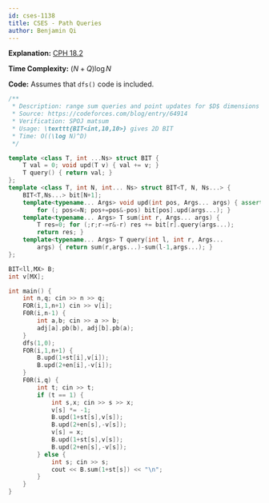 ```yaml
---
id: cses-1138
title: CSES - Path Queries
author: Benjamin Qi
---
```


**Explanation:** [CPH 18.2](/CPH.pdf#page=174)

**Time Complexity:** $(N+Q)\log N$

**Code:** Assumes that `dfs()` code is included.

```cpp
/**
 * Description: range sum queries and point updates for $D$ dimensions
 * Source: https://codeforces.com/blog/entry/64914
 * Verification: SPOJ matsum
 * Usage: \texttt{BIT<int,10,10>} gives 2D BIT
 * Time: O((\log N)^D)
 */

template <class T, int ...Ns> struct BIT {
	T val = 0; void upd(T v) { val += v; }
	T query() { return val; }
};
template <class T, int N, int... Ns> struct BIT<T, N, Ns...> {
	BIT<T,Ns...> bit[N+1];
	template<typename... Args> void upd(int pos, Args... args) { assert(pos > 0);
		for (; pos<=N; pos+=pos&-pos) bit[pos].upd(args...); }
	template<typename... Args> T sum(int r, Args... args) {
		T res=0; for (;r;r-=r&-r) res += bit[r].query(args...); 
		return res; }
	template<typename... Args> T query(int l, int r, Args... 
		args) { return sum(r,args...)-sum(l-1,args...); }
}; 

BIT<ll,MX> B;
int v[MX];

int main() {
	int n,q; cin >> n >> q;
	FOR(i,1,n+1) cin >> v[i];
	F0R(i,n-1) {
		int a,b; cin >> a >> b;
		adj[a].pb(b), adj[b].pb(a);
	}
	dfs(1,0);
	FOR(i,1,n+1) {
		B.upd(1+st[i],v[i]);
		B.upd(2+en[i],-v[i]);
	}
	F0R(i,q) {
		int t; cin >> t;
		if (t == 1) {
			int s,x; cin >> s >> x;
			v[s] *= -1;
			B.upd(1+st[s],v[s]);
			B.upd(2+en[s],-v[s]);
			v[s] = x;
			B.upd(1+st[s],v[s]);
			B.upd(2+en[s],-v[s]);
		} else {
			int s; cin >> s;
			cout << B.sum(1+st[s]) << "\n";
		}
	}
}
```